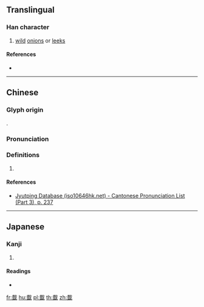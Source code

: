 {{character info/new}}
{{also|韱}}
==Translingual==

===Han character===
{{Han char|rn=179|rad=韭|as=06|sn=15|four=|canj=JILSM|ids=⿹𢦏韭}}

# [[wild]] [[onion]]s or [[leek]]s

====References====
* {{Han ref|kx=1396.080|dkj=43241|dj=1911.280|hdz=74404.060|uh=97EF|ud=38895}}

----

==Chinese==
{{zh-forms}}

===Glyph origin===
{{Han etym}}
{{Han compound|𢦏|韭}}.

===Pronunciation===
{{zh-pron
|m=xiān
|c=cim1
|mc=
|oc=y
|ma=
|cat=n
}}

===Definitions===
{{zh-hanzi}}

# {{rfdef|lang=zh}}

====References====
* [http://www.iso10646hk.net/jp/document/download.jsp Jyutping Database (iso10646hk.net) - Cantonese Pronunciation List (Part 3), p. 237]

----

==Japanese==

===Kanji===
{{ja-kanji|grade=|rs=韭06}}

# {{defn|lang=ja|sort=韭06}}

====Readings====
* {{ja-readings|on=[[せん]] (sen)|kun=[[やまにら]] (yamanira)}}

[[fr:韯]]
[[hu:韯]]
[[pl:韯]]
[[th:韯]]
[[zh:韯]]